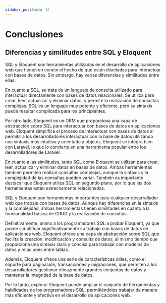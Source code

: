 ```yaml
---
sidebar_position: 12
---
```


# Conclusiones

## Diferencias y similitudes entre SQL y Eloquent

SQL y Eloquent son herramientas utilizadas en el desarrollo de aplicaciones web que tienen en común el hecho de que están diseñadas para interactuar con bases de datos. Sin embargo, hay varias diferencias y similitudes entre ellas.

En cuanto a SQL, se trata de un lenguaje de consulta utilizado para interactuar directamente con bases de datos relacionales. Se utiliza para crear, leer, actualizar y eliminar datos, y permite la realización de consultas complejas. SQL es un lenguaje muy potente y eficiente, pero su sintaxis puede resultar complicada para los principiantes.

Por otro lado, Eloquent es un ORM que proporciona una capa de abstracción sobre SQL para interactuar con bases de datos en aplicaciones web. Eloquent simplifica el proceso de interactuar con bases de datos al permitir a los desarrolladores interactuar con la base de datos utilizando una sintaxis más intuitiva y orientada a objetos. Eloquent se integra bien con Laravel, lo que lo convierte en una herramienta popular entre los desarrolladores de Laravel.

En cuanto a las similitudes, tanto SQL como Eloquent se utilizan para crear, leer, actualizar y eliminar datos en bases de datos. Ambas herramientas también permiten realizar consultas complejas, aunque la sintaxis y la complejidad de las consultas pueden variar. También es importante destacar que Eloquent utiliza SQL en segundo plano, por lo que las dos herramientas están estrechamente relacionadas.

SQL y Eloquent son herramientas importantes para cualquier desarrollador web que trabaje con bases de datos. Aunque hay diferencias en la sintaxis y la complejidad, ambas herramientas tienen similitudes en cuanto a la funcionalidad básica de CRUD y la realización de consultas.

Definitivamente, animo a los programadores SQL a probar Eloquent, ya que puede simplificar significativamente su trabajo con bases de datos en aplicaciones web. Eloquent ofrece una capa de abstracción sobre SQL que facilita la creación, modificación y consulta de datos, al mismo tiempo que proporciona una sintaxis clara y concisa para trabajar con modelos de datos y relaciones entre tablas.

Además, Eloquent ofrece una serie de características útiles, como el soporte para paginación, transacciones y migraciones, que permiten a los desarrolladores gestionar eficazmente grandes conjuntos de datos y mantener la integridad de la base de datos.

Por lo tanto, explorar Eloquent puede ampliar el conjunto de herramientas y habilidades de los programadores SQL, permitiéndoles trabajar de manera más eficiente y efectiva en el desarrollo de aplicaciones web.
